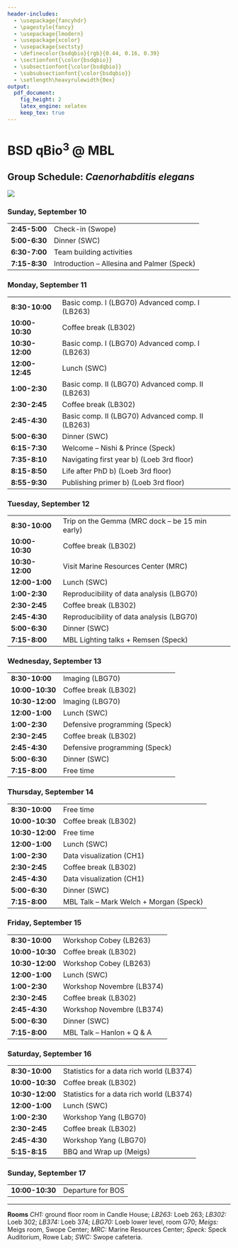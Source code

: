 ```yaml
---
header-includes:
  - \usepackage{fancyhdr}
  - \pagestyle{fancy}
  - \usepackage{lmodern}
  - \usepackage{xcolor}
  - \usepackage{sectsty}
  - \definecolor{bsdqbio}{rgb}{0.44, 0.16, 0.39}
  - \sectionfont{\color{bsdqbio}}
  - \subsectionfont{\color{bsdqbio}}
  - \subsubsectionfont{\color{bsdqbio}}
  - \setlength\heavyrulewidth{0ex}
output:
  pdf_document:
    fig_height: 2
    latex_engine: xelatex
    keep_tex: true
---
```

# BSD qBio$^3$ @ MBL

## Group Schedule: *Caenorhabditis elegans*
 ![](https://github.com/StefanoAllesina/BSD-QBio3/raw/master/logo_group/Caenorhabditis_elegans.png)

### Sunday, September 10 

------------------    --------------------------------------------------
**2:45-5:00**         Check-in (Swope)                                  
**5:00-6:30**         Dinner (SWC)                                      
**6:30-7:00**         Team building activities                          
**7:15-8:30**         Introduction – Allesina and Palmer (Speck)        
------------------    --------------------------------------------------

### Monday, September 11 

------------------    --------------------------------------------------
**8:30-10:00**        Basic comp. I (LBG70) Advanced comp. I (LB263)    
**10:00-10:30**       Coffee break (LB302)                              
**10:30-12:00**       Basic comp. I (LBG70) Advanced comp. I (LB263)    
**12:00-12:45**       Lunch (SWC)                                       
**1:00-2:30**         Basic comp. II (LBG70) Advanced comp. II (LB263)  
**2:30-2:45**         Coffee break (LB302)                              
**2:45-4:30**         Basic comp. II (LBG70) Advanced comp. II (LB263)  
**5:00-6:30**         Dinner (SWC)                                      
**6:15-7:30**         Welcome – Nishi & Prince (Speck)                  
**7:35-8:10**         Navigating first year b) (Loeb 3rd floor)         
**8:15-8:50**         Life after PhD b) (Loeb 3rd floor)                
**8:55-9:30**         Publishing primer b) (Loeb 3rd floor)             
------------------    --------------------------------------------------

### Tuesday, September 12 

------------------    --------------------------------------------------
**8:30-10:00**        Trip on the Gemma (MRC dock – be 15 min early)    
**10:00-10:30**       Coffee break (LB302)                              
**10:30-12:00**       Visit Marine Resources Center (MRC)               
**12:00-1:00**        Lunch (SWC)                                       
**1:00-2:30**         Reproducibility of data analysis (LBG70)          
**2:30-2:45**         Coffee break (LB302)                              
**2:45-4:30**         Reproducibility of data analysis (LBG70)          
**5:00-6:30**         Dinner (SWC)                                      
**7:15-8:00**         MBL Lighting talks + Remsen (Speck)               
------------------    --------------------------------------------------

### Wednesday, September 13 

------------------    --------------------------------------------------
**8:30-10:00**        Imaging (LBG70)                                   
**10:00-10:30**       Coffee break (LB302)                              
**10:30-12:00**       Imaging (LBG70)                                   
**12:00-1:00**        Lunch (SWC)                                       
**1:00-2:30**         Defensive programming (Speck)                     
**2:30-2:45**         Coffee break (LB302)                              
**2:45-4:30**         Defensive programming (Speck)                     
**5:00-6:30**         Dinner (SWC)                                      
**7:15-8:00**         Free time                                         
------------------    --------------------------------------------------

### Thursday, September 14 

------------------    --------------------------------------------------
**8:30-10:00**        Free time                                         
**10:00-10:30**       Coffee break (LB302)                              
**10:30-12:00**       Free time                                         
**12:00-1:00**        Lunch (SWC)                                       
**1:00-2:30**         Data visualization (CH1)                          
**2:30-2:45**         Coffee break (LB302)                              
**2:45-4:30**         Data visualization (CH1)                          
**5:00-6:30**         Dinner (SWC)                                      
**7:15-8:00**         MBL Talk – Mark Welch + Morgan (Speck)            
------------------    --------------------------------------------------

### Friday, September 15 

------------------    --------------------------------------------------
**8:30-10:00**        Workshop Cobey (LB263)                            
**10:00-10:30**       Coffee break (LB302)                              
**10:30-12:00**       Workshop Cobey (LB263)                            
**12:00-1:00**        Lunch (SWC)                                       
**1:00-2:30**         Workshop Novembre (LB374)                         
**2:30-2:45**         Coffee break (LB302)                              
**2:45-4:30**         Workshop Novembre (LB374)                         
**5:00-6:30**         Dinner (SWC)                                      
**7:15-8:00**         MBL Talk – Hanlon + Q & A                         
------------------    --------------------------------------------------

### Saturday, September 16 

------------------    --------------------------------------------------
**8:30-10:00**        Statistics for a data rich world (LB374)          
**10:00-10:30**       Coffee break (LB302)                              
**10:30-12:00**       Statistics for a data rich world (LB374)          
**12:00-1:00**        Lunch (SWC)                                       
**1:00-2:30**         Workshop Yang (LBG70)                             
**2:30-2:45**         Coffee break (LB302)                              
**2:45-4:30**         Workshop Yang (LBG70)                             
**5:15-8:15**         BBQ and Wrap up (Meigs)                           
------------------    --------------------------------------------------

### Sunday, September 17 

------------------    --------------------------------------------------
**10:00-10:30**       Departure for BOS                                 
------------------    --------------------------------------------------



-------


**Rooms** *CH1:* ground floor room in Candle House; *LB263:* Loeb 263; *LB302:* Loeb 302; *LB374:* Loeb 374; 
*LBG70:* Loeb lower level, room G70; *Meigs:* Meigs room, Swope Center; *MRC:* Marine Resources Center; *Speck:* Speck Auditorium, Rowe Lab; *SWC:* Swope cafeteria.
  

